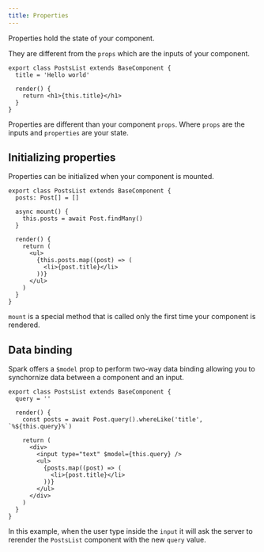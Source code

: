 ```yaml
---
title: Properties
---
```


Properties hold the state of your component.

They are different from the `props` which are the inputs of your component.

```tsx
export class PostsList extends BaseComponent {
  title = 'Hello world'

  render() {
    return <h1>{this.title}</h1>
  }
}
```

<Callout type="warn">

Properties are different than your component `props`. Where `props` are the inputs and `properties` are your state.

</Callout>

## Initializing properties

Properties can be initialized when your component is mounted.

```tsx
export class PostsList extends BaseComponent {
  posts: Post[] = []

  async mount() {
    this.posts = await Post.findMany()
  }

  render() {
    return (
      <ul>
        {this.posts.map((post) => (
          <li>{post.title}</li>
        ))}
      </ul>
    )
  }
}
```

<Callout>

`mount` is a special method that is called only the first time your component is rendered.

</Callout>

## Data binding

Spark offers a `$model` prop to perform two-way data binding allowing you to synchornize data between a component and an input.

```tsx
export class PostsList extends BaseComponent {
  query = ''

  render() {
    const posts = await Post.query().whereLike('title', `%${this.query}%`)

    return (
      <div>
        <input type="text" $model={this.query} />
        <ul>
          {posts.map((post) => (
            <li>{post.title}</li>
          ))}
        </ul>
      </div>
    )
  }
}
```

In this example, when the user type inside the `input` it will ask the server to rerender the `PostsList` component with the new `query` value.
